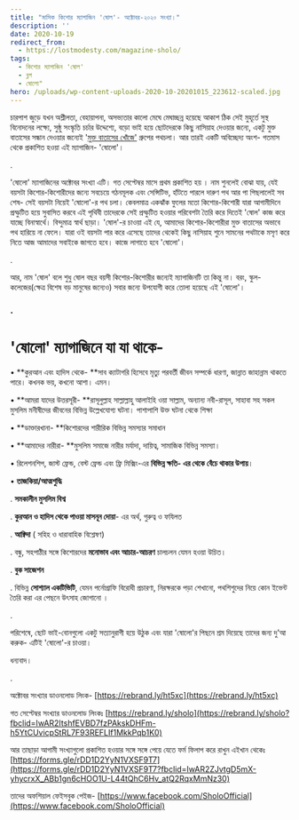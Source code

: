 ```yaml
---
title: "মাসিক কিশোর ম্যাগাজিন 'ষোল'- অক্টোবর-২০২০ সংখ্যা।"
description: ''
date: 2020-10-19
redirect_from:
  - https://lostmodesty.com/magazine-sholo/
tags:
  - কিশোর ম্যাগাজিন 'ষোল'
  - ব্লগ
  - ষোলো"
hero: /uploads/wp-content-uploads-2020-10-20201015_223612-scaled.jpg
---
```


চারপাশ জুড়ে যখন অশ্লীলতা, বেহায়াপনা, অসভ্যতার কালো মেঘে মেঘাচ্ছন্ন হয়েছে আকাশ ঠিক সেই মুহূর্তে সুস্থ বিনোদনের লক্ষ্যে, সুষ্ঠু সংস্কৃতি চর্চার উদ্দেশ্যে, বড়ো ভাই হয়ে ছোটদেরকে কিছু নাসিয়াহ দেওয়ার জন্যে, একটু মুক্ত বাতাসের সন্ধান দেওয়ার জন্যেই '[মুক্ত বাতাসের খোঁজে'](https://www.facebook.com/groups/lostmodesty.volunteers) গ্রুপের পথচলা। আর তারই একটি অবিচ্ছেদ্য অংশ- গতমাস থেকে প্রকাশিত হওয়া এই ম্যাগাজিন- 'ষোলো'।

.

'ষোলো' ম্যাগাজিনের অক্টোবর সংখ্যা এটি। গত সেপ্টেম্বর মাসে প্রথম প্রকাশিত হয় । নাম শুনলেই বোঝা যায়, যেই বয়সটা কিশোর-কিশোরীদের জন্যে সবচেয়ে গঠনমূলক এবং সেন্সিটিভ, হাঁটতে পারলে দারুণ পথ আর পা পিছলালেই সব শেষ- সেই বয়সটা নিয়েই 'ষোলো'-র পথ চলা। কেবলমাত্র একঝাঁক ফুলের মতো কিশোর-কিশোরী যারা আগামীদিনে প্রস্ফুটিত হয়ে সুবাসিত করবে এই পৃথিবী তাদেরকে সেই প্রস্ফুটিত হওয়ার পরিবেশটা তৈরি করে দিতেই 'ষোল' কাজ করে যাচ্ছে বিনাস্বার্থে। বিন্দুমাত্র স্বার্থ ছাড়া। 'ষোল'-র চাওয়া এই যে, আমাদের কিশোর-কিশোরীরা মুক্ত বাতাসের অভাবে পথ হারিয়ে না ফেলে। যারা ওই বয়সটা পার করে এসেছে তাদের থেকেই কিছু নাসিয়াহ শুনে সামনের পথটাকে মসৃণ করে নিতে আজ আমাদের সবাইকে জাগতে হবে। কাজে লাগাতে হবে 'ষোলো'।

.

আর, নাম 'ষোল' বলে শুধু ষোল বছর বয়সী কিশোর-কিশোরীর জন্যেই ম্যাগাজিনটি তা কিন্তু না। বরং, স্কুল-কলেজের(ক্ষেত্র বিশেষ বড় মানুষের জন্যেও) সবার জন্যে উপযোগী করে তোলা হয়েছে এই 'ষোলো'।

### .

# **'ষোলো' ম্যাগাজিনে যা যা থাকে-**

• **কুরআন এবং হাদিস থেকে- **সাব ক্যাটাগরি হিসেবে মৃত্যু পরবর্তী জীবন সম্পর্কে ধারণা, জান্নাত জাহান্নাম থাকতে পারে। কখনক ভয়, কখনো আশা। এমন।

• **আমরা যাদের উত্তরসূরী- **রাসূলুল্লাহ সাল্লাল্লাহু আলাইহি ওয়া সাল্লাম, অন্যান্য নবী-রাসূল, সাহাবা সহ সকল মুসলিম মনীষীদের জীবনের বিভিন্ন উল্লেখযোগ্য ঘটনা। পাশাপাশি উক্ত ঘটনা থেকে শিক্ষা

• **ডাক্তারখানা- **কিশোরদের শারীরিক বিভিন্ন সমস্যার সমাধান

• **আমাদের নারীরা- **মুসলিম সমাজে নারীর মর্যাদা, দায়িত্ব, সামাজিক বিভিন্ন সমস্যা।

• রিলেশনশিপ, জাস্ট ফ্রেন্ড, বেস্ট ফ্রেন্ড এবং ফ্রি মিক্সিং-এর **বিভিন্ন ক্ষতি- এর থেকে বেঁচে থাকার উপায়**।

• **তাজকিয়া/আত্মশুদ্ধি**

. **সমকালীন মুসলিম বিশ্ব**

. **কুরআন ও হাদিস থেকে পাওয়া মাসনূন দোয়া**- এর অর্থ, গুরুত্ব ও ফযিলত

. **আক্বিদা** ( সহিহ ও ধারাবাহিক বিশ্লেষণ)

. বন্ধু, সহপাঠীর সঙ্গে কিশোরদের **মনোভাব এবং আচার-আচরণ** চালচলন যেমন হওয়া উচিত।

. **বুক সাজেশন**

. বিভিন্ন **সোশ্যাল একটিভিটি**, যেমন পর্নোগ্রাফি বিরোধী প্রচারণা, নিরক্ষরকে পড়া শেখানো, পথশিশুদের নিয়ে কোন ইভেন্ট তৈরি করা এর পেছনে উৎসাহ জোগানো ।

.

পরিশেষে, ছোট ভাই-বোনগুলো একটু সত্যানুরাগী হয়ে উঠুক এবং যারা 'ষোলো'র পিছনে শ্রম দিয়েছে তাদের জন্য দু'আ করুক- এটিই 'ষোলো'-র চাওয়া।

ধন্যবাদ।

.

অক্টোবর সংখ্যার ডাওনলোড লিংক- [https://rebrand.ly/ht5xc](https://rebrand.ly/ht5xc)

গত সেপ্টেম্বর সংখ্যার ডাওনলোড লিংকঃ [https://rebrand.ly/sholo](https://rebrand.ly/sholo?fbclid=IwAR2ItshfEVBD7fzPAkskDHFm-h5YtCUvicpStRL7F93REFLIf1MkkPqb1K0)

আর তাছাড়া আগামী সংখ্যাগুলো প্রকাশিত হওয়ার সঙ্গে সঙ্গে পেয়ে যেতে ফর্ম ফিলাপ করে রাখুন এইখান থেকেঃ [https://forms.gle/rDD1D2YyN1VXSF9T7](https://forms.gle/rDD1D2YyN1VXSF9T7?fbclid=IwAR2ZJvtgD5mX-yhycrxX_ABb1gn6cHOO1U-L44tQhC6Hv_atQ2RqxMmNz30)

তাদের অফশিয়াল ফেইসবুক পেইজ- [https://www.facebook.com/SholoOfficial](https://www.facebook.com/SholoOfficial)
